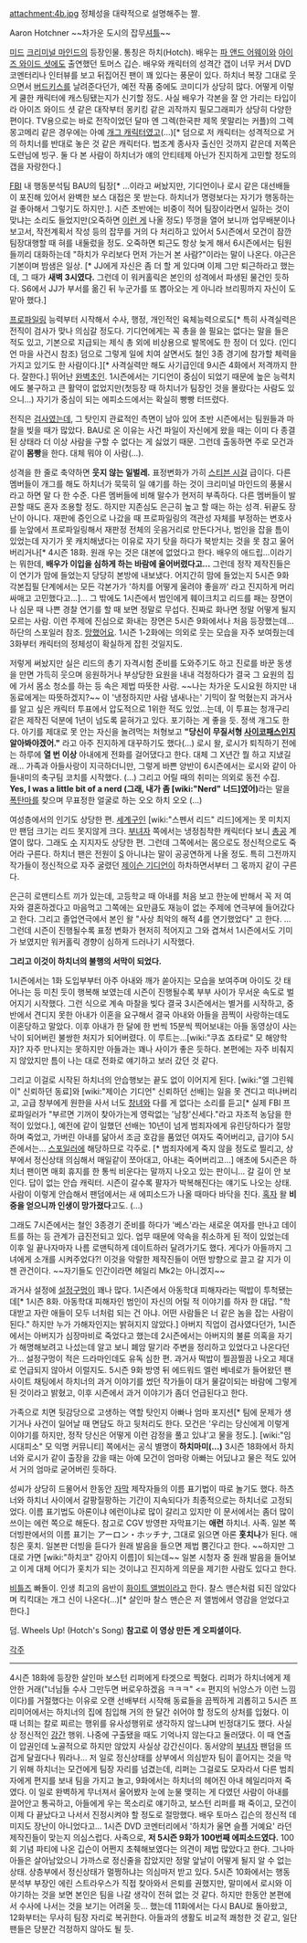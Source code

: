 {{{#!html
<img src="http://cfile207.uf.daum.net/image/206FD70D4CD663EB09CFD0">
}}}

attachment:4b.jpg
정체성을 대략적으로 설명해주는 짤.

Aaron Hotchner
~~차가운 도시의 잡무[[셔틀]]~~

[[미드]] [[크리미널 마인드]]의 등장인물. 통칭은 하치(Hotch). 
배우는 [[파 앤드 어웨이]]와 [[아이즈 와이드 셧]]에도 출연했던 토머스 깁슨. 배우와 캐릭터의 성격간 갭이 너무 커서 DVD 코멘터리나 인터뷰를 보고 뒤집어진 팬이 꽤 있다는 풍문이 있다. 하치너 복장 그대로 웃으면서 [[버드키스]]를 날려준다던가, 예전 작품 중에도 코미디가 상당히 많다. 어떻게 이렇게 쿨한 캐릭터에 캐스팅됐는지가 신기할 정도. 사실 배우가 각본을 잘 안 가리는 타입이라 아이즈 와이드 셧 같은 대작부터 몽키킹 같은 괴작까지 필모그래피가 상당히 다양한 편이다. TV용으로는 바로 전작이었던 달마 엔 그렉(한국판 제목 못말리는 커플)의 그렉 몽고메리 같은 경우에는 아예 [[개그 캐릭터]]였고(…)[* 덤으로 저 캐릭터는 성격적으로 거의 하치너를 반대로 놓은 것 같은 캐릭터다. 법조계 종사자 출신인 것까지 같은데 저쪽은 도련님에 빙구. 둘 다 본 사람이 하치너가 얘의 안티테제 아닌가 진지하게 고민할 정도의 갭을 자랑한다.]

[[FBI]] 내 행동분석팀 BAU의 팀장[* …이라고 써놨지만, 기디언이나 로시 같은 대선배들이 포진해 있어서 완벽한 보스 대접은 못 받는다. 하치너가 명령보다는 자기가 행동하는 걸 좋아해서 그렇기도 하지만.]. 시즌 초반에는 비중이 적어 팀장이라면서 일하는 것이 맞냐는 소리도 들었지만(오죽하면 [http://www.chcgv.com/series/criminalmind3/board_normal_view.asp?idx=1499 이런 게] 나올 정도) 뚜껑을 열어 보니까 업무배분이나 보고서, 작전계획서 작성 등의 잡무를 거의 다 처리하고 있어서 5시즌에서 모건이 잠깐 팀장대행할 때 혀를 내둘렀을 정도. 오죽하면 퇴근도 항상 늦게 해서 6시즌에서는 팀원들끼리 대화하는데 "하치가 우리보다 먼저 가는거 본 사람?"이라는 말이 나온다. 야근은 기본이며 밤샘은 일상. [* JJ에게 자신은 좀 더 할 게 있다며 이제 그만 퇴근하라고 했는데, 그 때가 '''새벽 3시였다.''' 그런데 이 워커홀릭은 본인의 성격에서 파생된 물건인 듯하다. S6에서 JJ가 부서를 옮긴 뒤 누군가를 또 뽑아오는 게 아니라 브리핑까지 자신이 도맡아 했다.] 

[[프로파일링]] 능력부터 시작해서 수사, 행정, 개인적인 육체능력으로도[* 특히 사격실력은 전직이 검사가 맞나 의심갈 정도다. 기디언에게는 꼭 총을 쓸 필요는 없다는 말을 들은 적도 있고, 기본으로 지급되는 제식 총 외에 비상용으로 발목에도 한 정이 더 있다. (인디언 마을 사건시 참조) 덤으로 그렇게 일에 치여 살면서도 철인 3종 경기에 참가할 체력을 가지고 있기도 한 사람이다.][* 사격실력만 해도 사기급인데 9시즌 4화에서 저격까지 한다. 잘한다.] 뛰어난 [[완벽초인]]. 1시즌에서는 기디언이 중심이 되었기 때문에 높은 능력치에도 불구하고 큰 활약이 없었지만(첫등장 때 하치너가 팀장인 것을 몰랐다는 사람도 있으니…) 자기가 중심이 되는 에피소드에서는 확실히 빵빵 터뜨렸다. 

전직은 [[검사]]였는데, 그 탓인지 관료적인 측면이 남아 있어 초반 시즌에서는 팀원들과 마찰을 빚을 때가 많았다. BAU로 온 이유는 사건 파일이 자신에게 왔을 때는 이미 다 종결된 상태라 더 이상 사람을 구할 수 없다는 게 싫었기 때문. 그런데 출동하면 주로 모건과 같이 '''몸빵'''을 한다. 대체 뭐야 이 사람(…).

성격을 한 줄로 축약하면 '''웃지 않는 일벌레.''' 표정변화가 가히 [[스티븐 시걸]] 급이다. 다른 멤버들이 개그를 해도 하치너가 묵묵히 일 얘기를 하는 것이 크리미널 마인드의 풍물시라고 하면 말 다 한 수준. 다른 멤버들에 비해 말수가 현저히 부족하다. 다른 멤버들이 발끈할 때도 혼자 조용할 정도. 하지만 지존심도 은근히 높고 할 때는 하는 성격. 뒤끝도 장난이 아니다. 재판에 증인으로 나갔을 때 프로파일링의 객관성 자체를 부정하는 변호사를 눈앞에서 프로파일링해서 재판정 전체의 웃음거리로 만든다거나, 범인을 잡을 틈이 있었는데 자기가 못 캐치해냈다는 이유로 자기 탓을 하다가 북받치는 것을 못 참고 울어버리거나[* 4시즌 18화. 원래 우는 것은 대본에 없었다고 한다. 배우의 애드립…이라기는 뭐한데, '''배우가 이입을 심하게 하는 바람에 울어버렸다고…''' 그런데 정작 제작진들은 이 연기가 맘에 들었는지 당당히 본방에 내보냈다. 어지간히 맘에 들었는지 5시즌 9화 각본집필 단계에서는 모든 각본가가 '하치를 어떻게 울려야 좋을까' 라고 진지하게 머리 싸매고 고민했다고…]… 그 밖에도 1시즌에서 범인에게 훼이크치고 리드를 패는 장면이나 심문 때 나쁜 경찰 연기를 할 때 보면 정말로 무섭다. 진짜로 화나면 정말 어떻게 될지 모르는 사람. 이런 주제에 진심으로 화내는 장면은 5시즌 9화에서나 처음 등장했는데… 하단의 스포일러 참조. [[망했어요]]. 
1시즌 1-2화에는 의외로 웃는 모습을 자주 보여줬는데 3화부터 캐릭터의 정체성이 확실하게 잡힌 것일지도. 

저렇게 써놨지만 실은 리드의 총기 자격시험 준비를 도와주기도 하고 진로를 바꾼 동생을 만면 가득히 웃으며 응원하거나 부상당한 요원을 내내 걱정하다가 결국 그 요원의 집에 가서 몸소 청소를 하는 등 속은 제법 따뜻한 사람. ~~나는 차가운 도시요원 하지만 내 동료에게는 따뜻하겠지?~~ 이 '냉정하지만 사람 냄새나는' 기믹이 잘 먹혔는지 과거사를 알고 싶은 캐릭터 투표에서 압도적으로 1위한 적도 있었…는데, 이 투표는 청개구리 같은 제작진 덕분에 1년이 넘도록 묻혀가고 있다. 포기하는 게 좋을 듯. 정색 개그도 한다. 아기를 제대로 못 안는 자신을 놀려먹는 처형보고 '''"당신이 무질서형 [[사이코패스]]인지 알아봐야겠어."''' 라고 아주 진지하게 대꾸하기도 했다(…) 로시 왈, 로시가 퇴직하기 전에는 하루에 '''열 번 이상''' 아내에게 전화를 걸어댔다고 한다. 대체 그 X년간 뭘 하고 지냈길래… 가족과 아들사랑이 지극하더니만, 그렇게 바쁜 양반이 6시즌에서는 로시와 같이 아들내미의 축구팀 코치를 시작했다. (…)
그리고 어릴 때의 취미는 의외로 동전 수집. '''Yes, I was a little bit of a nerd (그래, 내가 좀 [wiki:"Nerd" 너드]였어)'''라는 말을 [[폭탄마]]를 찾으며 무표정한 얼굴로 하는 오오 하치 오오 (...)

여성층에서의 인기도 상당한 편. [[세계구]]인 [wiki:"스펜서 리드" 리드]에게는 못 미치지만 팬덤 크기는 리드 못지않게 크다. [[부녀자]] 쪽에서는 냉정침착한 캐릭터다 보니 [[총공]] 계열이 많다. 그래도 [[수]] 지지자도 상당한 편. 그런데 그쪽에서는 몸으로도 정신적으로도 죽어라 구른다. 하치너 팬은 전원이 [[S]] 아니냐는 말이 공공연하게 나올 정도. 특히 그전까지 작가들이 정신적으로 자주 굴렸던 [[제이슨 기디언]]이 하차하면서부터 그 몫까지 같이 구른다.

은근히 로맨티스트 끼가 있는데, 고등학교 때 아내를 처음 보고 한눈에 반해서 꼭 저 여자와 결혼하겠다고 마음먹고 그쪽에는 요만큼도 재능이 없는 주제에 연극부에 들어갔다고 한다. 그리고 졸업연극에서 본인 왈 "사상 최악의 해적 4를 연기했었다" 고 한다.
…그런데 시즌이 진행될수록 표정 변화가 현저히 적어지고 그와 겹쳐서 1시즌에서도 기미가 보였지만 워커홀릭 경향이 심하게 드러나기 시작했다. 

'''그리고 이것이 하치너의 불행의 서막이 되었다.'''

1시즌에서는 1화 도입부부터 아주 아내와 깨가 쏟아지는 모습을 보여주며 아이도 갓 태어나는 등 미친 듯이 행복해 보였는데 시즌이 진행될수록 부부 사이가 무서운 속도로 벌어지기 시작했다. 그런 식으로 계속 마찰을 빚다 결국 3시즌에서는 별거를 시작하고, 중반에서 견디지 못한 아내가 이혼을 요구해서 결국 아내와 아들을 끔찍이 사랑하는데도 이혼당하고 말았다. 이후 아내가 한 달에 한 번씩 15분씩 찍어보내는 아들 동영상이 사는 낙이 되어버린 불쌍한 처지가 되어버렸다. 이 루트는…[wiki:"쿠죠 죠타로" 모 해양학자]? 자주 만나지는 못하지만 아들과는 꽤나 사이가 좋은 듯하다. 본편에는 자주 비춰지지 않았지만 틈이 나는 대로 전화로 얘기하고 보러 갔던 것 같다.

그리고 이걸로 시작된 하치너의 안습행보는 끝도 없이 이어지게 된다. [wiki:"엘 그린웨이" 신뢰하던 동료]와 [wiki:"제이슨 기디언" 신뢰하던 선배]는 일을 못 견디고 떠나버리고, 고급 창부에게 원한을 사서 너도 [[창녀]]와 다를 게 없다는 소리를 듣고[* 실제 FBI 프로파일러가 "부르면 기꺼이 찾아가는게 영락없는 '남창'신세다."라고 자조적 농담을 한 적이 있었다.], 예전에 같이 일했던 선배는 10년이 넘게 범죄자에게 유린당하다가 절망하며 죽었고, 가버린 아내를 닮아서 조금 호감을 품었던 여자도 죽어버리고, 급기야 5시즌에서는… [[스포일러]]에 해당하므로 각주로. [* 범죄자에게 죽지 않을 정도로 찔리고, 상부에서 정신상태 의심해서 매일같이 쪼아대고, 아내는 죽어버리고…] 애초에 5시즌은 하치너 팬이면 매회 휴지를 한 통씩 비운다는 말까지 나오고 있는 판이니… 갈 길이 안 보인다. 답이 없는 안습 캐릭터. 시즌이 갈수록 팔자가 박복해진다는 얘기도 나오는 상태. 사람이 이렇게 안습해서 팬덤에서는 새 에피소드가 나올 때마다 바닥을 친다. [[혹자]] 왈 '''비중을 얻으니까 인생이 망가졌다'''고도. (…)

그래도 7시즌에서는 철인 3종경기 준비를 하다가 '베스'라는 새로운 여자를 만나고 데이트를 하는 등 관계가 급진전되고 있다. 업무 때문에 약속을 취소하게 된 적이 있었는데 이후 일 끝나자마자 나름 로맨틱하게 데이트하러 달려가기도 했다. 게다가 아들까지 그녀에게 소개를 시켜주었다?! 이것을 악랄한 제작진들이 어떤 방향으로 끌고 갈 지가 이젠 관건이다. ~~자기들도 인간이라면 헤일리 Mk2는 아니겠지~~

과거사 설정에 [[설정구멍]]이 꽤나 많다. 1시즌에서 아동학대 피해자라는 떡밥이 투척됐는데[* 1시즌 8화. 아동학대 피해자인 범인이 자신의 어릴 적 이야기를 하자 한 대답. "학대받고 자란 애들이 모두 너처럼 되는 건 아냐. 어떤 사람들은 너 같은 놈을 잡는 사람이 된다." 하지만 누가 가해자인지는 밝혀지지 않았다.] 아버지 직업이 검사였다던가, 1시즌에서는 아버지가 심장마비로 죽었다고 했는데 2시즌에서는 아버지의 불륜 의혹을 자기가 해명해보려고 나섰는데 알고 보니 폐암 말기라 주변을 정리하고 있었다고 나온다던가… 설정구멍이 적은 드라마인데도 유독 심한 편. 과거사 떡밥이 찔끔찔끔 나오고 제대로 언급되지 않아서 이럴지도. 5시즌 9화 방영 뒤 에드워드 엘런 베네로가 들어왔던 팬사이트 채팅에서 하치너의 과거 이야기를 썼던 작가들이 대거 물갈이되는 바람에 그렇게 된 것이라고 밝혔고, 이후 시즌에서 과거 이야기가 좀더 언급된다고 한다.

가족으로 치면 뒷감당으로 고생하는 역할 탓인지 아빠나 엄마 포지션[* 팀에 문제가 생기거나 사건이 일어날 때 면담도 하고 뒷처리도 한다. 모건은 '우리는 당신에게 이렇게 이야기를 하지만, 정작 당신은 어떻게 이런 감정을 풀고 있냐'고 물을 정도.]. [wiki:"임시대피소" 모 익명 커뮤니티] 쪽에서는 공식 별명이 '''하치마미(…)''' 3시즌 18화에서 하치너와 로시가 같이 출장을 갔을 때는 아예 모건이 엄마랑 아빠는 어딨냐고 물은 적도 있어서 거의 엄마로 굳어버린 듯하다.

성씨가 상당히 드물어서 한동안 [[자막]] 제작자들의 이름 표기법이 따로 놀기도 했다. 하츠너와 하치너 사이에서 갈팡질팡하는 기간이 지속되다가 최종적으로는 하치너로 고정되었다. 이름 표기법도 아론이냐 에런이냐로 많이 갈리고 있지만 이 문서에서는 좀더 많이 쓰이는 에런 쪽으로 해둔다. 참고로 CGV 방영판 자막표기는 '''애런''' 하치너. 
사족. 일본 쪽 더빙판에서의 이름 표기는 アーロン・ホッチナ, 그대로 읽으면 아론 '''홋치나'''가 된다. 애칭은 홋치. 일본판 더빙을 듣다가 원래 발음을 들으면 제법 뿜긴다고 한다. ~~하지만 그대로 가면 [wiki:"하치코" 강아지 이름]이 되는데~~ 일본 시청자 중 원래 발음을 들어보고 이게 대체 어디가 홋치가 되는 것이냐고 진지하게 의문을 제기한 사람도 있다고 한다.

[[비틀즈]] 빠돌이. 인생 최고의 음반이 [[화이트 앨범]]이라고 한다. 찰스 맨슨처럼 되진 않았다며 킥킥대는 개그 신이 나온다(…)[* 살인마 찰스 맨슨은 저 앨범에서 영감을 얻었다고 한다.]

{{{#!html
<object width="560" height="345"><param name="movie" value="http://www.youtube.com/v/a4z3fsf6V9I?version=3&amp;hl=ko_KR"></param><param name="allowFullScreen" value="true"></param><param name="allowscriptaccess" value="always"></param><embed src="http://www.youtube.com/v/a4z3fsf6V9I?version=3&amp;hl=ko_KR" type="application/x-shockwave-flash" width="560" height="345" allowscriptaccess="always" allowfullscreen="true"></embed></object>
}}}

덤. Wheels Up! (Hotch's Song) 
'''참고로 이 영상 만든 게 오피셜이다.'''





[[각주]]

--------------------------------------


4시즌 18화에 등장한 살인마 보스턴 리퍼에게 타겟으로 찍혔다. 리퍼가 하치너에게 제안한 거래("너님들 수사 그만두면 버로우하겠음 ㅋㅋㅋ" <= 편지의 뉘앙스가 이런 느낌이다)를 거절했다는 이유로 오랜 선배부터 시작해 동료들을 끔찍하게 괴롭히고 5시즌 프리미어에서는 하치너의 집에 침입해 거의 한 달간 쉬어야 할 정도의 상처를 입혔다. 이 때 너희는 칼로 찌르는 행위를 유사성행위로 생각하지 않느냐며 빈정대기도 했다. 사실상 정신적인 [[강간]] 행위. 나중에 구출됐을 때도 기억나지 않는다고 둘러댔다. 이 때 연출이 압권인데 노골적으로 하지만 않았지 사실상 강간신이다. 동서양의 [[부녀자]] 팬덤을 뜨겁게 달궜다나 뭐라나…
저 일로 정신상태를 상부에서 의심받자 팀이 흩어지는 것을 막기 위해 하치너는 모건에게 팀장 자리를 넘겼는데, 리퍼는 그걸로도 모자라서 다른 범죄자에게 편지를 보내 팀을 가지고 놀고, 9화에서는 하치너의 헤어진 아내 헤일리마저 죽였다. 이 일로 완벽하게 무너져서 울어봤자 눈에 눈물 맺히는 게 다였던 사람이 아내를 끌어안고 통곡하고, 아들에게 우는 목소리로 얘기하고, 보스턴 리퍼를 패 죽이고, 모건이 이제 다 끝났다고 나서서 진정시켜야 할 정도로 절망했다. 배우 토마스 깁슨의 정신적 데미지도 장난이 아니었다고… 1시즌 DVD 코멘터리에서 '하치가 울면 슬플 거예요' 라던 제작진들이 맞는지 의심스럽다. 사족으로, '''저 5시즌 9화가 100번째 에피소드였다.''' 100회 기념 파티에 나온 깁슨이 어쩐지 초췌해보였다는 의견이 제법 많았다고 한다.
그나마 아들은 살아남았으니 가까스로 정신줄을 잡았지만 정말 앞날이 어떻게 될지 알 수 없는 상태. 상층부에서 정신상태가 멀쩡하냐는 의심마저 받고 있다. 5시즌 10화에서는 행동분석부 부장인 에린 스트라우스가 직접 찾아와서 은퇴를 권했지만, 말미에서 로시와 이야기하는 것을 보면 본인은 팀을 나갈 생각이 전혀 없는 것 같다. 하지만 한동안 본편에서 수사에 나서는 것을 보기는 어려울 듯… 했는데 11화에서는 다시 BAU로 돌아왔고, 12화부터는 무사히 팀장 자리로 복귀한다. 아들과의 생활도 비교적 쾌청한 것 같고, 일단 팬들은 당분간 걱정하지 않아도 될 듯.
